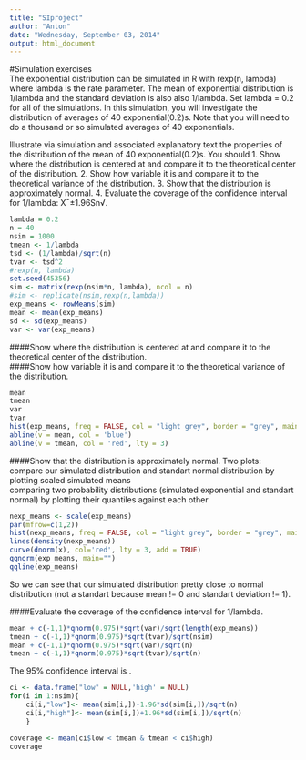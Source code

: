 ```yaml
---
title: "SIproject"
author: "Anton"
date: "Wednesday, September 03, 2014"
output: html_document
---
```

#Simulation exercises  
The exponential distribution can be simulated in R with rexp(n, lambda) where lambda is the rate parameter. The mean of exponential distribution is 1/lambda and the standard deviation is also also 1/lambda. Set lambda = 0.2 for all of the simulations. In this simulation, you will investigate the distribution of averages of 40 exponential(0.2)s. Note that you will need to do a thousand or so simulated averages of 40 exponentials.

Illustrate via simulation and associated explanatory text the properties of the distribution of the mean of 40 exponential(0.2)s.  You should
1. Show where the distribution is centered at and compare it to the theoretical center of the distribution.
2. Show how variable it is and compare it to the theoretical variance of the distribution.
3. Show that the distribution is approximately normal.
4. Evaluate the coverage of the confidence interval for 1/lambda: X¯±1.96Sn√.


```r
lambda = 0.2
n = 40
nsim = 1000
tmean <- 1/lambda
tsd <- (1/lambda)/sqrt(n)
tvar <- tsd^2
#rexp(n, lambda)
set.seed(45356)
sim <- matrix(rexp(nsim*n, lambda), ncol = n) 
#sim <- replicate(nsim,rexp(n,lambda))
exp_means <- rowMeans(sim)
mean <- mean(exp_means)
sd <- sd(exp_means)
var <- var(exp_means)
```  

####Show where the distribution is centered at and compare it to the theoretical center of the distribution.  
####Show how variable it is and compare it to the theoretical variance of the distribution.  

```r
mean
tmean
var
tvar
hist(exp_means, freq = FALSE, col = "light grey", border = "grey", main = NULL)
abline(v = mean, col = 'blue')
abline(v = tmean, col = 'red', lty = 3)
```  

####Show that the distribution is approximately normal. 
Two plots:  
compare our simulated distribution and standart normal distribution by plotting scaled simulated means  
comparing two probability distributions (simulated exponential and standart normal) by plotting their quantiles   against each other  
```r
nexp_means <- scale(exp_means)
par(mfrow=c(1,2))
hist(nexp_means, freq = FALSE, col = "light grey", border = "grey", main = NULL)
lines(density(nexp_means))
curve(dnorm(x), col='red', lty = 3, add = TRUE)
qqnorm(exp_means, main="")
qqline(exp_means)
```  

So we can see that our simulated distribution pretty close to normal distribution (not a standart because mean != 0 and standart deviation != 1).  

####Evaluate the coverage of the confidence interval for 1/lambda.  

```r
mean + c(-1,1)*qnorm(0.975)*sqrt(var)/sqrt(length(exp_means))
tmean + c(-1,1)*qnorm(0.975)*sqrt(tvar)/sqrt(nsim)
mean + c(-1,1)*qnorm(0.975)*sqrt(var)/sqrt(n)
tmean + c(-1,1)*qnorm(0.975)*sqrt(tvar)/sqrt(n)
```
The 95% confidence interval is .  
```r
ci <- data.frame("low" = NULL,'high' = NULL)
for(i in 1:nsim){
    ci[i,"low"]<- mean(sim[i,])-1.96*sd(sim[i,])/sqrt(n)
    ci[i,"high"]<- mean(sim[i,])+1.96*sd(sim[i,])/sqrt(n)
    }

coverage <- mean(ci$low < tmean & tmean < ci$high)
coverage
```